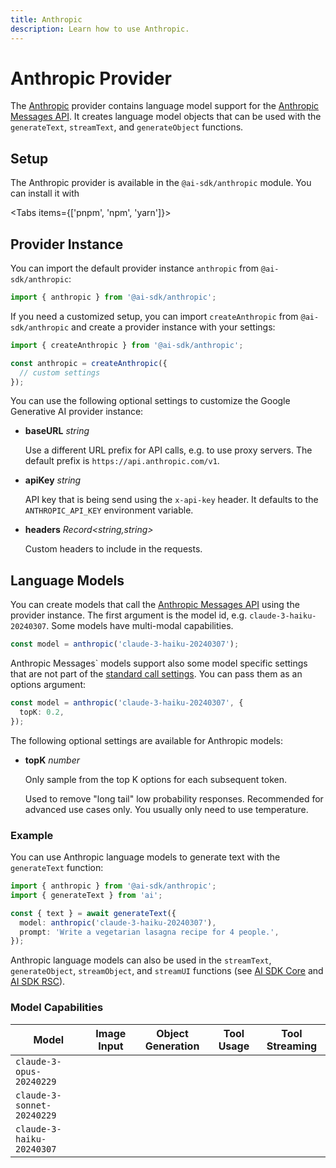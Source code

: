 ```yaml
---
title: Anthropic
description: Learn how to use Anthropic.
---
```


# Anthropic Provider

The [Anthropic](https://www.anthropic.com/) provider contains language model support for the [Anthropic Messages API](https://docs.anthropic.com/claude/reference/messages_post).
It creates language model objects that can be used with the `generateText`, `streamText`, and `generateObject` functions.

## Setup

The Anthropic provider is available in the `@ai-sdk/anthropic` module. You can install it with

<Tabs items={['pnpm', 'npm', 'yarn']}>
  <Tab>
    <Snippet text="pnpm install @ai-sdk/anthropic" dark />
  </Tab>
  <Tab>
    <Snippet text="npm install @ai-sdk/anthropic" dark />
  </Tab>
  <Tab>
    <Snippet text="yarn add @ai-sdk/anthropic" dark />
  </Tab>
</Tabs>

## Provider Instance

You can import the default provider instance `anthropic` from `@ai-sdk/anthropic`:

```ts
import { anthropic } from '@ai-sdk/anthropic';
```

If you need a customized setup, you can import `createAnthropic` from `@ai-sdk/anthropic` and create a provider instance with your settings:

```ts
import { createAnthropic } from '@ai-sdk/anthropic';

const anthropic = createAnthropic({
  // custom settings
});
```

You can use the following optional settings to customize the Google Generative AI provider instance:

- **baseURL** _string_

  Use a different URL prefix for API calls, e.g. to use proxy servers.
  The default prefix is `https://api.anthropic.com/v1`.

- **apiKey** _string_

  API key that is being send using the `x-api-key` header.
  It defaults to the `ANTHROPIC_API_KEY` environment variable.

- **headers** _Record&lt;string,string&gt;_

  Custom headers to include in the requests.

## Language Models

You can create models that call the [Anthropic Messages API](https://docs.anthropic.com/claude/reference/messages_post) using the provider instance.
The first argument is the model id, e.g. `claude-3-haiku-20240307`.
Some models have multi-modal capabilities.

```ts
const model = anthropic('claude-3-haiku-20240307');
```

Anthropic Messages` models support also some model specific settings that are not part of the [standard call settings](/docs/ai-sdk-core/settings).
You can pass them as an options argument:

```ts
const model = anthropic('claude-3-haiku-20240307', {
  topK: 0.2,
});
```

The following optional settings are available for Anthropic models:

- **topK** _number_

  Only sample from the top K options for each subsequent token.

  Used to remove "long tail" low probability responses.
  Recommended for advanced use cases only. You usually only need to use temperature.

### Example

You can use Anthropic language models to generate text with the `generateText` function:

```ts
import { anthropic } from '@ai-sdk/anthropic';
import { generateText } from 'ai';

const { text } = await generateText({
  model: anthropic('claude-3-haiku-20240307'),
  prompt: 'Write a vegetarian lasagna recipe for 4 people.',
});
```

Anthropic language models can also be used in the `streamText`, `generateObject`, `streamObject`, and `streamUI` functions
(see [AI SDK Core](/docs/ai-sdk-core) and [AI SDK RSC](/docs/ai-sdk-rsc)).

### Model Capabilities

| Model                      | Image Input         | Object Generation   | Tool Usage          | Tool Streaming      |
| -------------------------- | ------------------- | ------------------- | ------------------- | ------------------- |
| `claude-3-opus-20240229`   | <Check size={18} /> | <Check size={18} /> | <Check size={18} /> | <Check size={18} /> |
| `claude-3-sonnet-20240229` | <Check size={18} /> | <Check size={18} /> | <Check size={18} /> | <Check size={18} /> |
| `claude-3-haiku-20240307`  | <Check size={18} /> | <Check size={18} /> | <Check size={18} /> | <Check size={18} /> |
